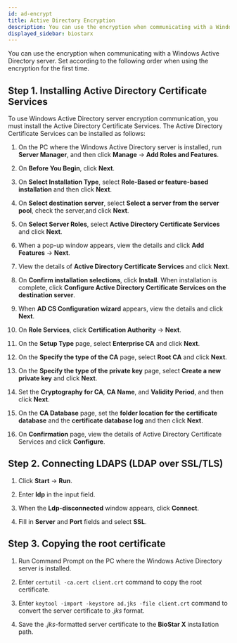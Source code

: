 ```yaml
---
id: ad-encrypt
title: Active Directory Encryption
description: You can use the encryption when communicating with a Windows Active Directory server.
displayed_sidebar: biostarx
---
```


You can use the encryption when communicating with a Windows Active Directory server. Set according to the following order when using the encryption for the first time.

## Step 1. Installing Active Directory Certificate Services

To use Windows Active Directory server encryption communication, you must install the Active Directory Certificate Services. The Active Directory Certificate Services can be installed as follows:

1. On the PC where the Windows Active Directory server is installed, run **Server Manager**, and then click **Manage** → **Add Roles and Features**.

2. On **Before You Begin**, click **Next**.

3. On **Select Installation Type**, select **Role-Based or feature-based installation** and then click **Next**.

4. On **Select destination server**, select **Select a server from the server pool**, check the server,and click **Next**.

5. On **Select Server Roles**, select **Active Directory Certificate Services** and click **Next**.

6. When a pop-up window appears, view the details and click **Add Features** → **Next**.

7. View the details of **Active Directory Certificate Services** and click **Next**.

8. On **Confirm installation selections**, click **Install**. When installation is complete, click **Configure Active Directory Certificate Services on the destination server**.

9. When **AD CS Configuration wizard** appears, view the details and click **Next**.

10. On **Role Services**, click **Certification Authority** → **Next**.

11. On the **Setup Type** page, select **Enterprise CA** and click **Next**.

12. On the **Specify the type of the CA** page, select **Root CA** and click **Next**.

13. On the **Specify the type of the private key** page, select **Create a new private key** and click **Next**.

14. Set the **Cryptography for CA**, **CA Name**, and **Validity Period**, and then click **Next**.

15. On the **CA Database** page, set the **folder location for the certificate database** and the **certificate database log** and then click **Next**.

16. On **Confirmation** page, view the details of Active Directory Certificate Services and click **Configure**.

## Step 2. Connecting LDAPS (LDAP over SSL/TLS)

1. Click **Start** → **Run**.

2. Enter **ldp** in the input field.

3. When the **Ldp-disconnected** window appears, click **Connect**.

4. Fill in **Server** and **Port** fields and select **SSL**.

## Step 3. Copying the root certificate

1. Run Command Prompt on the PC where the Windows Active Directory server is installed.

2. Enter `certutil -ca.cert client.crt` command to copy the root certificate.

3. Enter `keytool -import -keystore ad.jks -file client.crt` command to convert the server certificate to *.jks* format.

4. Save the *.jks*-formatted server certificate to the **BioStar X** installation path.
